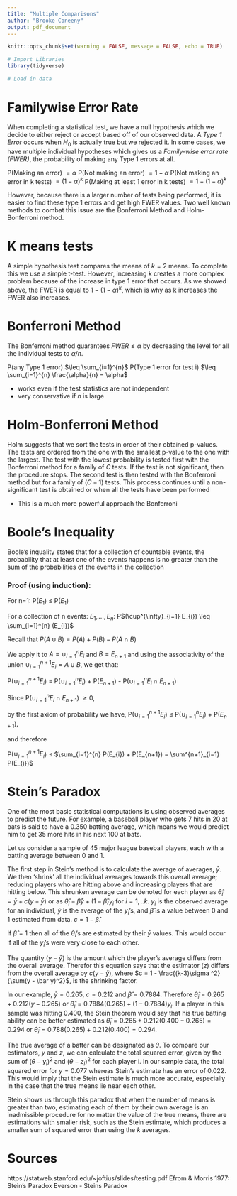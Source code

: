 ---
title: "Multiple Comparisons"
author: "Brooke Coneeny"
output: pdf_document
---

```{r setup, include=FALSE}
knitr::opts_chunk$set(warning = FALSE, message = FALSE, echo = TRUE) 
```

```{r libraries, echo = FALSE, message = FALSE}
# Import Libraries 
library(tidyverse)
```

```{r data, echo = FALSE, message = FALSE}
# Load in data 

```

# Familywise Error Rate 

When completing a statistical test, we have a null hypothesis which we decide to either reject or accept based off of our observed data. A $\textit{Type 1 Error}$ occurs when $H_{0}$ is actually true but we rejected it. In some cases, we have multiple individual hypotheses which gives us a $\textit{Family-wise error rate (FWER)}$, the probability of making any Type 1 errors at all.

P(Making an error) $= \alpha$
P(Not making an error) $= 1 - \alpha$
P(Not making an error in k tests) $= (1 - \alpha)^k$
P(Making at least 1 error in k tests) $= 1 - (1 - \alpha)^k$

However, because there is a larger number of tests being performed, it is easier to find these type 1 errors and get high FWER values. Two well known methods to combat this issue are the Bonferroni Method and Holm-Bonferroni method. 


# K means tests
A simple hypothesis test compares the means of $k = 2$ means. To complete this we use a simple t-test. However, increasing k creates a more complex problem because of the increase in type 1 error that occurs. As we showed above, the FWER is equal to $1 - (1 - \alpha)^k$, which is why as k increases the FWER also increases. 

# Bonferroni Method
The Bonferroni method guarantees $FWER \leq \alpha$ by decreasing the level for all the individual tests to $\alpha / n$.

P(any Type 1 error) $\leq \sum_{i=1}^{n}$ P(Type 1 error for test i) $\leq \sum_{i=1}^{n} \frac{\alpha}{n} = \alpha$

+ works even if the test statistics are not independent
+ very conservative if $\textit{n}$ is large 

# Holm-Bonferroni Method
Holm suggests that we sort the tests in order of their obtained p-values. The tests are ordered from the one with the smallest p-value to the one with the largest. The test with the lowest probability is tested first with the Bonferroni method for a family of $C$ tests. If the test is not significant, then the procedure stops. The second test is then tested with the Bonferroni method but for a family of $(C-1)$ tests. This process continues until a non-significant test is obtained or when all the tests have been performed

+ This is a much more powerful approach the Bonferroni

# Boole's Inequality 
Boole's inquality states that for a collection of countable events, the probability that at least one of the events happens is no greater than the sum of the probabilities of the events in the collection

### Proof (using induction):
For n=1:
P($E_1$) $\leq$ P($E_1$)

For a collection of n events: $E_{1}, ..., E_{n}$:
P$(\cup^{\infty}_{i=1} E_{i}) \leq \sum_{i=1}^{n} (E_{i})$

Recall that $P(A \cup B) = P(A) + P(B) - P(A \cap B)$

We apply it to $A = \cup_{i=1}^{n} E_{i}$ and $B = E_{n+1}$ and using the associativity of the union $\cup_{i=1}^{n+1} E_{i} = A \cup B$, we get that:

P($\cup^{n+1}_{i=1} E_{i}$) = P($\cup^{n}_{i=1} E_{i}$) + P($E_{n+1}$) - P($\cup^{n}_{i=1} E_{i} \cap E_{n+1}$)

Since P($\cup^{n}_{i=1} E_{i} \cap E_{n+1}$) $\ge 0$, 

by the first axiom of probability we have,
P($\cup^{n+1}_{i=1} E_{i}$) $\leq$ P($\cup^{n}_{i=1} E_{i}$) + P($E_{n+1}$),

and therefore

P($\cup^{n+1}_{i=1} E_{i}$) $\leq$ $\sum_{i=1}^{n} P(E_{i}) + P(E_{n+1}) = \sum^{n+1}_{i=1} P(E_{i})$

# Stein's Paradox
One of the most basic statistical computations is using observed averages to predict the future. For example, a baseball player who gets 7 hits in 20 at bats is said to have a 0.350 batting average, which means we would predict him to get 35 more hits in his next 100 at bats. 

Let us consider a sample of 45 major league baseball players, each with a batting average between 0 and 1. 

The first step in Stein's method is to calculate the average of averages, $\bar y$. We then 'shrink' all the individual averages towards this overall average; reducing players who are hitting above and increasing players that are hitting below. This shrunken average can be denoted for each player as $\hat\theta_i = \bar y + c(y-\bar y)$ or as $\hat\theta_i - \hat\beta \bar y + (1-\hat\beta)y_i$ for $i = 1,..k$. $y_i$ is the observed average for an individual, $\bar y$ is the average of the $y_i$'s, and $\hat \beta$ is a value between 0 and 1 estimated from data. $c = 1 - \hat \beta$. 

If $\hat \beta = 1$ then all of the $\theta_i$'s are estimated by their $\bar y$ values. This would occur if all of the $y_i$'s were very close to each other. 

The quantity $(y - \bar y)$ is the amount which the player's average differs from the overall average. Therefor this equation says that the estimator ($z$) differs from the overall average by $c(y - \bar y)$, where $c = 1 - \frac{(k-3)\sigma ^2}{\sum(y - \bar y)^2}$, is the shrinking factor. 

In our example, $\bar y = 0.265$, $c = 0.212$ and $\hat \beta = 0.7884$. Therefore $\hat\theta_i = 0.265 + 0.212(y - 0.265)$ or $\hat\theta_i = 0.7884(0.265) + (1-0.7884)y_i$. If a player in this sample was hitting 0.400, the Stein theorem would say that his true batting ability can be better estimated as $\hat\theta_i = 0.265 + 0.212(0.400 - 0.265) = 0.294$ or $\hat\theta_i = 0.788(0.265) + 0.212(0.400) = 0.294$. 

The true average of a batter can be designated as $\theta$. To compare our estimators, $y$ and $z$, we can calculate the total squared error, given by the sum of $(\theta - y_i)^2$ and $(\theta- z_i)^2$ for each player i. In our sample data, the total squared error for $y = 0.077$ whereas Stein's estimate has an error of $0.022$. This would imply that the Stein estimate is much more accurate, especially in the case that the true means lie near each other.  

Stein shows us through this paradox that when the number of means is greater than two, estimating each of them by their own average is an inadmissible procedure for no matter the value of the true means, there are estimations with smaller risk, such as the Stein estimate, which produces a smaller sum of squared error than using the $k$ averages. 

# Sources
https://statweb.stanford.edu/~joftius/slides/testing.pdf
Efrom & Morris 1977: Stein's Paradox 
Everson - Steins Paradox 